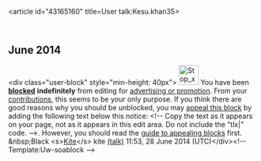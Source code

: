 <article id="43165160" title=User talk:Kesu.khan35>
	<talkpage id="43165160" title="User talk:Kesu.khan35">
== June 2014 ==

&lt;div class=&quot;user-block&quot; style=&quot;min-height: 40px&quot;&gt; [[Image:Stop x nuvola.svg|40px|left|alt=Stop icon]] You have been '''[[Wikipedia:Blocking policy|blocked]]''' '''indefinitely''' from editing for [[Wikipedia:Spam|advertising or promotion]]. From your [[Special:Contributions/Kesu.khan35|contributions]], this seems to be your only purpose.  If you think there are good reasons why you should be unblocked, you may [[Wikipedia:Appealing a block|appeal this block]] by adding the following text below this notice: &lt;!-- Copy the text as it appears on your page, not as it appears in this edit area. Do not include the &quot;tlx|&quot; code. --&gt;{{tlx|unblock|2=reason=''Your reason here &amp;#126;&amp;#126;&amp;#126;&amp;#126;''}}. However, you should read the [[Wikipedia:Guide to appealing blocks|guide to appealing blocks]] first. &amp;nbsp;Black &lt;s&gt;[[Wikipedia_talk:Manual_of_Style/Archive_156#Bird_common_name_decapitalisation|Kite]]&lt;/s&gt; kite [[User_talk:Black Kite|(talk)]] 11:53, 28 June 2014 (UTC)&lt;/div&gt;&lt;!-- Template:Uw-soablock --&gt;
	</talkpage>
</article>